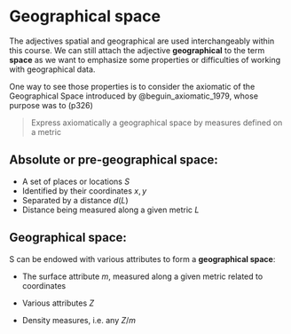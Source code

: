 # Geographical space {#sec-geographical-space}

The adjectives spatial and geographical are used interchangeably within this course. We can still attach the adjective **geographical** to the term **space** as we want to emphasize some properties or difficulties of working with geographical data.

One way to see those properties is to consider the axiomatic of the Geographical Space introduced by @beguin_axiomatic_1979, whose purpose was to (p326)

> Express axiomatically a geographical space by measures defined on a metric

## Absolute or pre-geographical space:

-   A set of places or locations $S$
-   Identified by their coordinates $x,y$
-   Separated by a distance $d(L)$
-   Distance being measured along a given metric $L$

## Geographical space:

S can be endowed with various attributes to form a **geographical space**:

- The surface attribute $m$, measured along a given metric related to coordinates

- Various attributes $Z$

- Density measures, i.e. any $Z/m$
